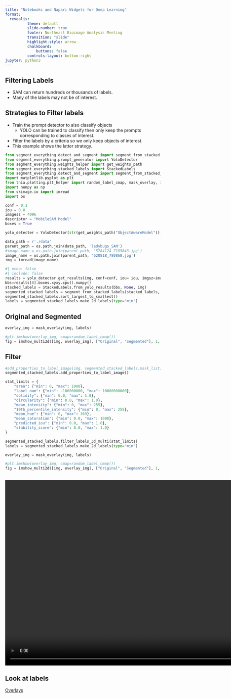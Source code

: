 ```yaml
---
title: "Notebooks and Napari Widgets for Deep Learning"
format:
  revealjs:
          theme: default
          slide-number: true
          footer: Northeast Bioimage Analysis Meeting
          transition: "slide"
          highlight-style: arrow
          chalkboard: 
              buttons: false
          controls-layout: bottom-right
jupyter: python3
---
```


## Filtering Labels

* SAM can return hundreds or thousands of labels.   
* Many of the labels may not be of interest.  

## Strategies to Filter labels

*  Train the prompt detector to also classify objects 
    * YOLO can be trained to classify then only keep the prompts corresponding to classes of interest. 

* Filter the labels by a criteria so we only keep objects of interest.  
* This example shows the latter strategy. 

```python
from segment_everything.detect_and_segment import segment_from_stacked_labels
from segment_everything.prompt_generator import YoloDetector
from segment_everything.weights_helper import get_weights_path
from segment_everything.stacked_labels import StackedLabels
from segment_everything.detect_and_segment import segment_from_stacked_labels
import matplotlib.pyplot as plt
from tnia.plotting.plt_helper import random_label_cmap, mask_overlay, imshow_multi2d
import numpy as np
from skimage.io import imread
import os

conf = 0.1
iou = 0.8
imagesz = 4096
descriptor = "MobileSAM Model"
boxes = True

yolo_detecter = YoloDetector(str(get_weights_path("ObjectAwareModel")), "ObjectAwareModelFromMobileSamV2", device='cuda')

data_path = r'./data'
parent_path = os.path.join(data_path, 'ladybugs_SAM')
#image_name = os.path.join(parent_path, '5784124_7185843.jpg')
image_name = os.path.join(parent_path, '620818_780868.jpg')
img = imread(image_name)
```


```python
#| echo: false
#| include: false 
results = yolo_detecter.get_results(img, conf=conf, iou= iou, imgsz=imagesz, max_det=10000)
bbs=results[0].boxes.xyxy.cpu().numpy()
stacked_labels = StackedLabels.from_yolo_results(bbs, None, img)
segmented_stacked_labels = segment_from_stacked_labels(stacked_labels, "MobileSamV2")
segmented_stacked_labels.sort_largest_to_smallest()
labels = segmented_stacked_labels.make_2d_labels(type="min")

```

## Original and Segmented

```python
overlay_img = mask_overlay(img, labels)

#plt.imshow(overlay_img, cmap=random_label_cmap())
fig = imshow_multi2d([img, overlay_img], ["Original", "Segmented"], 1, 2)
```

## Filter 

```python
#add_properties_to_label_image(img, segmented_stacked_labels.mask_list)
segmented_stacked_labels.add_properties_to_label_image()

stat_limits = {
    "area": {"min": 0, "max": 1000},
    "label_num": {"min": -100000000, "max": 10000000000},
    "solidity": {"min": 0.0, "max": 1.0},
    "circularity": {"min": 0.0, "max": 1.0},
    "mean_intensity": {"min": 0, "max": 255},
    "10th_percentile_intensity": {"min": 0, "max": 255},
    "mean_hue": {"min": 0, "max": 360},
    "mean_saturation": {"min": 0.0, "max": 1000},
    "predicted_iou": {"min": 0.0, "max": 1.0},
    "stability_score": {"min": 0.0, "max": 1.0}
}

segmented_stacked_labels.filter_labels_3d_multi(stat_limits)
labels = segmented_stacked_labels.make_2d_labels(type="min")

overlay_img = mask_overlay(img, labels)

#plt.imshow(overlay_img, cmap=random_label_cmap())
fig = imshow_multi2d([img, overlay_img], ["Original", "Segmented"], 1, 2)
```

## 
```{=html}
<video id="myVideo" width="900" height="600" autoplay loop muted controls>
  <source src="napari-SAM-big-lady-bug.mp4" type="video/mp4">
  Your browser does not support the video tag.
</video>
```



## Look at labels  
[Overlays](slideshow.html)